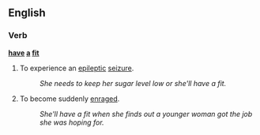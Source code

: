 ==English==

===Verb===
'''[[have]] [[a]] [[fit]]'''

# {{context|idiomatic}} To experience an [[epileptic]] [[seizure]].
#: ''She needs to keep her sugar level low or she'll have a fit.''
# {{context|idiomatic}} To become suddenly [[enrage]]d.
#: ''She'll have a fit when she finds out a younger woman got the job she was hoping for.''